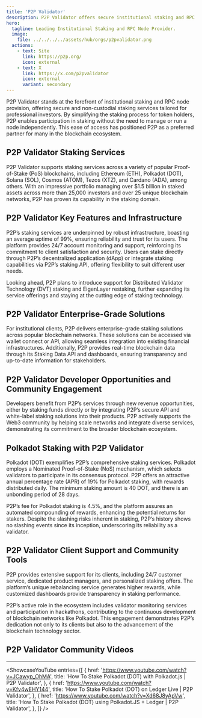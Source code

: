 ```yaml
---
title: 'P2P Validator'
description: P2P Validator offers secure institutional staking and RPC node services for top PoS blockchains, managing $1.5B+ assets. Reliable and innovative.
hero:
  tagline: Leading Institutional Staking and RPC Node Provider.
  image: 
    file: ../../../../assets/hub/orgs/p2pvalidator.png
  actions:
    - text: Site
      link: https://p2p.org/
      icon: external
    - text: X
      link: https://x.com/p2pvalidator
      icon: external
      variant: secondary
---
```



P2P Validator stands at the forefront of institutional staking and RPC node provision, offering secure and non-custodial staking services tailored for professional investors. By simplifying the staking process for token holders, P2P enables participation in staking without the need to manage or run a node independently. This ease of access has positioned P2P as a preferred partner for many in the blockchain ecosystem.

## P2P Validator Staking Services
P2P Validator supports staking services across a variety of popular Proof-of-Stake (PoS) blockchains, including Ethereum (ETH), Polkadot (DOT), Solana (SOL), Cosmos (ATOM), Tezos (XTZ), and Cardano (ADA), among others. With an impressive portfolio managing over $1.5 billion in staked assets across more than 25,000 investors and over 25 unique blockchain networks, P2P has proven its capability in the staking domain.

## P2P Validator Key Features and Infrastructure
P2P’s staking services are underpinned by robust infrastructure, boasting an average uptime of 99%, ensuring reliability and trust for its users. The platform provides 24/7 account monitoring and support, reinforcing its commitment to client satisfaction and security. Users can stake directly through P2P’s decentralized application (dApp) or integrate staking capabilities via P2P’s staking API, offering flexibility to suit different user needs.

Looking ahead, P2P plans to introduce support for Distributed Validator Technology (DVT) staking and EigenLayer restaking, further expanding its service offerings and staying at the cutting edge of staking technology.

## P2P Validator Enterprise-Grade Solutions
For institutional clients, P2P delivers enterprise-grade staking solutions across popular blockchain networks. These solutions can be accessed via wallet connect or API, allowing seamless integration into existing financial infrastructures. Additionally, P2P provides real-time blockchain data through its Staking Data API and dashboards, ensuring transparency and up-to-date information for stakeholders.

## P2P Validator Developer Opportunities and Community Engagement
Developers benefit from P2P’s services through new revenue opportunities, either by staking funds directly or by integrating P2P’s secure API and white-label staking solutions into their products. P2P actively supports the Web3 community by helping scale networks and integrate diverse services, demonstrating its commitment to the broader blockchain ecosystem.

## Polkadot Staking with P2P Validator
Polkadot (DOT) exemplifies P2P’s comprehensive staking services. Polkadot employs a Nominated Proof-of-Stake (NoS) mechanism, which selects validators to participate in its consensus protocol. P2P offers an attractive annual percentage rate (APR) of 19% for Polkadot staking, with rewards distributed daily. The minimum staking amount is 40 DOT, and there is an unbonding period of 28 days.

P2P’s fee for Polkadot staking is 4.5%, and the platform assures an automated compounding of rewards, enhancing the potential returns for stakers. Despite the slashing risks inherent in staking, P2P’s history shows no slashing events since its inception, underscoring its reliability as a validator.

## P2P Validator Client Support and Community Tools

P2P provides extensive support for its clients, including 24/7 customer service, dedicated product managers, and personalized staking offers. The platform’s unique rebalancing service generates higher rewards, while customized dashboards provide transparency in staking performance.

P2P’s active role in the ecosystem includes validator monitoring services and participation in hackathons, contributing to the continuous development of blockchain networks like Polkadot. This engagement demonstrates P2P’s dedication not only to its clients but also to the advancement of the blockchain technology sector.

## P2P Validator Community Videos
----------------
<ShowcaseYouTube
  entries={[
          {
      href: 'https://www.youtube.com/watch?v=JCawyp_OhMA',
      title: 'How To Stake Polkadot (DOT) with Polkadot.js | P2P Validator',
     },
               {
      href: 'https://www.youtube.com/watch?v=Kfv4wEHY144',
      title: 'How To Stake Polkadot (DOT) on Ledger Live | P2P Validator',
     },
                    {
      href: 'https://www.youtube.com/watch?v=Xd68J8yApVw',
      title: 'How To Stake Polkadot (DOT) using Polkadot.JS + Ledger | P2P Validator',
     },
  ]}
/>